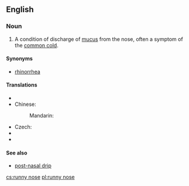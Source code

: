 ==English==
{{wikipedia|rhinorrhea}}

===Noun===
{{en-noun|sg=[[runny]] [[nose]]}}

# A condition of discharge of [[mucus]] from the nose, often a symptom of the [[common cold]].

====Synonyms====
* [[rhinorrhea]]

====Translations====
{{trans-top|condition of discharge of mucus from the nose}}
* {{trreq|Catalan}}
* Chinese:
*: Mandarin: {{t|zh|流鼻涕|tr=liú bítì|sc=Hani}}
{{trans-mid}}
* Czech: {{t+|cs|rýma|f}}
* {{trreq|Finnish}}
* {{trreq|Russian}}
{{trans-bottom}}

====See also====
* [[post-nasal drip]]

[[cs:runny nose]]
[[pl:runny nose]]